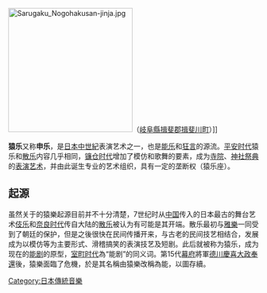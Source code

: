 {{japanese|japanese=猿楽|kana=さるがく|romaji=Sarugaku}}

{{unreferenced|time=2012-05-24T10:52:08+00:00}}

[[File:Sarugaku_Nogohakusan-jinja.jpg|250px]]（[[岐阜縣|岐阜縣]][[揖斐郡|揖斐郡]][[揖斐川町|揖斐川町]]）]]

'''猿乐'''又称'''申乐'''，是[[日本|日本]][[中世紀|中世紀]]表演艺术之一，也是[[能乐|能乐]]和[[狂言|狂言]]的源流。[[平安时代|平安时代]]猿乐和[[散乐|散乐]]内容几乎相同，[[镰仓时代|镰仓时代]]增加了模仿和歌舞的要素，成为[[寺院|寺院]]、[[神社|神社]][[祭典|祭典]]的[[表演艺术|表演艺术]]，并由此诞生专业的艺术组织，具有一定的垄断权（猿乐座）。

== 起源 ==

虽然关于的猿樂起源目前并不十分清楚，7世纪时从[[中国|中国]]传入的日本最古的舞台艺术[[伎乐|伎乐]]和[[奈良时代|奈良时代]]传自大陆的[[散乐|散乐]]被认为有可能是其开端。散乐最初与[[日本雅樂|雅樂]]一同受到了朝廷的保护，但是之後很快在民间传播开来，与古老的民间技艺相结合，发展成为以模仿等为主要形式、滑稽搞笑的表演技艺及短剧。此后就被称为猿乐，成为现在的[[能剧|能剧]]的原型，[[室町时代|室町时代]]為“能剧”的同义词。第15代[[幕府|幕府]]將軍[[德川慶喜|德川慶喜]][[大政奉還|大政奉還]]後，猿樂面臨了危機，於是其名稱由猿樂改稱為能，以圖存續。

{{日本的传统艺能}}
{{Authority control}}
[[Category:日本傳統音樂|Category:日本傳統音樂]]